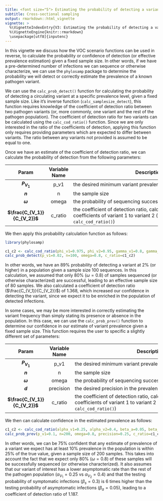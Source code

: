 ```yaml
---
title: <font size="5"> Estimating the probability of detecting a variant </font>
subtitle: Cross-sectional sampling
output: rmarkdown::html_vignette
vignette: >
  %\VignetteIndexEntry{V3: Estimating the probability of detecting a variant (cross-sectional)}
  %\VignetteEngine{knitr::rmarkdown}
  \usepackage[utf8]{inputenc}
---
```


<style type="text/css">

h1.title {
  font-size: 18px
}

</style>

In this vignette we discuss how the VOC scenario functions can be used in reverse, to calculate the probability or confidence of detection (or effective prevalence estimation) given a fixed sample size. In other words, if we have a pre-determined number of infections we can sequence or otherwise characterize, we can use the `phylosamp` package to determine the probability we will detect or correctly estimate the prevalence of a known pathogen variant.

We can use the `calc_prob_detect()` function for calculating the probability of detecting a circulating variant at a specific prevalence level, given a fixed sample size. Like it's inverse function (`calc_samplesize_detect`), this function  requires knowledge of the coefficient of detection ratio between two pathogen variants (or, more commonly, one variant and the rest of the pathogen population). The coefficient of detection ratio for two variants can be calculated using the `calc_cod_ratio()` function. Since we are only interested in the ratio of the coefficients of detection, applying this function only requires providing parameters which are expected to differ between variants. The ratio between any variants not provided is assumed to be equal to one.

Once we have an estimate of the coefficient of detection ratio, we can calculate the probability of detection from the following parameters:

| Param | Variable Name | <span style="display: inline-block; width:500px">Description</span> |
|:-----:|:-------------:|-------------|
|   **$P_{V_1}$**   |       p_v1       | the desired minimum variant prevalence to be able to detect           |
|   **$n$**   |       n       | the sample size           |
|   **$\omega$**   |       omega       | the probability of sequencing success           |
|   **$\frac{C_{V_1}}{C_{V_2}}$**   |       c_ratio       | the coefficient of detection ratio, calculated as the ratio of the coefficients of variant 1 to variant 2 (can be calculated using `calc_cod_ratio()`)           |

We then apply this probability calculation function as follows:

```r
library(phylosamp)
```

```r

c1_c2 <- calc_cod_ratio(phi_v1=0.975, phi_v2=0.95, gamma_v1=0.8, gamma_v2=0.6)
calc_prob_detect(p_v1=0.02, n=100, omega=0.8, c_ratio=c1_c2)

```

In other words, we have an 89% probability of detecting a variant at 2% (or higher) in a population given a sample size 100 sequences. In this calculation, we assumed that only 80% ($\omega=0.8$) of samples sequenced (or otherwise characterized) are successful, leading to an effective sample size of 80 samples. We also calculated a coefficient of detection ratio ($\frac{C_{V_1}}{C_{V_2}}$) of 1.368, which increased our confidence in detecting the variant, since we expect it to be enriched in the population of detected infections.

In some cases, we may be more interested in correctly estimating the variant frequency than simply stating its presence or absence in the population. In this case, we can use the `calc_prob_prev()` function to determine our confidence in our estimate of variant prevalence given a fixed sample size. This function requires the user to specific a slightly different set of parameters:

| Param | Variable Name | <span style="display: inline-block; width:500px">Description</span> |
|:-----:|:-------------:|-------------|
|   **$P_{V_1}$**   |       p_v1       | the desired minimum variant prevalence          |
|   **$n$**   |       n       | the sample size           |
|   **$\omega$**   |       omega       | the probability of sequencing success           |
|   **$d$**   |       precision       | the desired precision in the prevalence estimate           |
|   **$\frac{C_{V_1}}{C_{V_2}}$**   |       c_ratio       | the coefficient of detection ratio, calculated as the ratio of the coefficients of variant 1 to variant 2 (can be calculated using `calc_cod_ratio()`)           |

We then can calculate confidence in the estimated prevalence as follows:

```r

c1_c2 <- calc_cod_ratio(alpha_v1=0.25, alpha_v2=0.4, beta_a=0.05, beta_s=0.3)
calc_prob_prev(p_v1=0.1, n=200, omega=0.8, precision=0.25, c_ratio=c1_c2)

```

In other words, we can be 75% confident that any estimate of prevalence of a variant we expect has at least 10% prevalence in the population is within 25% of the true value, given a sample size of 200 samples. This takes into account the fact that we expect only 80% ($\omega=0.8$) of these samples will be successfully sequenced (or otherwise characterized). It also assumes that our variant of interest has a lower asymptomatic rate than the rest of the pathogen population ($\alpha_{V_1}=0.25$ vs $\alpha_{V_2}=0.4$) and that the testing probability of symptomatic infections ($\beta_s=0.3$) is 6 times higher than the testing probability of asymptomatic infections ($\beta_a=0.05$), leading to a coefficient of detection ratio of 1.187.